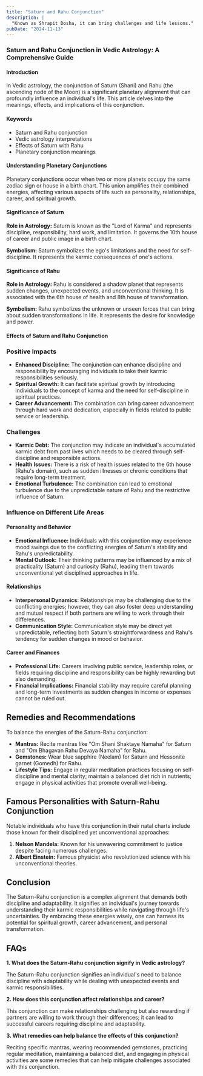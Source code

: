 ```yaml
---
title: "Saturn and Rahu Conjunction"
description: |
  "Known as Shrapit Dosha, it can bring challenges and life lessons."
pubDate: "2024-11-13"
---
```


### Saturn and Rahu Conjunction in Vedic Astrology: A Comprehensive Guide

#### Introduction

In Vedic astrology, the conjunction of Saturn (Shani) and Rahu (the ascending node of the Moon) is a significant planetary alignment that can profoundly influence an individual's life. This article delves into the meanings, effects, and implications of this conjunction.

#### Keywords

- Saturn and Rahu conjunction
- Vedic astrology interpretations
- Effects of Saturn with Rahu
- Planetary conjunction meanings

#### Understanding Planetary Conjunctions

Planetary conjunctions occur when two or more planets occupy the same zodiac sign or house in a birth chart. This union amplifies their combined energies, affecting various aspects of life such as personality, relationships, career, and spiritual growth.

#### Significance of Saturn

**Role in Astrology:** 
Saturn is known as the "Lord of Karma" and represents discipline, responsibility, hard work, and limitation. It governs the 10th house of career and public image in a birth chart.

**Symbolism:** 
Saturn symbolizes the ego's limitations and the need for self-discipline. It represents the karmic consequences of one's actions.

#### Significance of Rahu

**Role in Astrology:** 
Rahu is considered a shadow planet that represents sudden changes, unexpected events, and unconventional thinking. It is associated with the 6th house of health and 8th house of transformation.

**Symbolism:** 
Rahu symbolizes the unknown or unseen forces that can bring about sudden transformations in life. It represents the desire for knowledge and power.

#### Effects of Saturn and Rahu Conjunction

### Positive Impacts

- **Enhanced Discipline:** The conjunction can enhance discipline and responsibility by encouraging individuals to take their karmic responsibilities seriously.
- **Spiritual Growth:** It can facilitate spiritual growth by introducing individuals to the concept of karma and the need for self-discipline in spiritual practices.
- **Career Advancement:** The combination can bring career advancement through hard work and dedication, especially in fields related to public service or leadership.

### Challenges

- **Karmic Debt:** The conjunction may indicate an individual's accumulated karmic debt from past lives which needs to be cleared through self-discipline and responsible actions.
- **Health Issues:** There is a risk of health issues related to the 6th house (Rahu's domain), such as sudden illnesses or chronic conditions that require long-term treatment.
- **Emotional Turbulence:** The combination can lead to emotional turbulence due to the unpredictable nature of Rahu and the restrictive influence of Saturn.

### Influence on Different Life Areas

#### Personality and Behavior

- **Emotional Influence:** Individuals with this conjunction may experience mood swings due to the conflicting energies of Saturn's stability and Rahu's unpredictability.
- **Mental Outlook:** Their thinking patterns may be influenced by a mix of practicality (Saturn) and curiosity (Rahu), leading them towards unconventional yet disciplined approaches in life.

#### Relationships

- **Interpersonal Dynamics:** Relationships may be challenging due to the conflicting energies; however, they can also foster deep understanding and mutual respect if both partners are willing to work through their differences.
- **Communication Style:** Communication style may be direct yet unpredictable, reflecting both Saturn's straightforwardness and Rahu's tendency for sudden changes in mood or behavior.

#### Career and Finances

- **Professional Life:** Careers involving public service, leadership roles, or fields requiring discipline and responsibility can be highly rewarding but also demanding.
- **Financial Implications:** Financial stability may require careful planning and long-term investments as sudden changes in income or expenses cannot be ruled out.

## Remedies and Recommendations

To balance the energies of the Saturn-Rahu conjunction:

- **Mantras:** Recite mantras like "Om Shani Shaktaye Namaha" for Saturn and "Om Bhagavan Rahu Devaya Namaha" for Rahu.
- **Gemstones:** Wear blue sapphire (Neelam) for Saturn and Hessonite garnet (Gomedh) for Rahu.
- **Lifestyle Tips:** Engage in regular meditation practices focusing on self-discipline and mental clarity; maintain a balanced diet rich in nutrients; engage in physical activities that promote overall well-being.

## Famous Personalities with Saturn-Rahu Conjunction

Notable individuals who have this conjunction in their natal charts include those known for their disciplined yet unconventional approaches:

1. **Nelson Mandela:** Known for his unwavering commitment to justice despite facing numerous challenges.
2. **Albert Einstein:** Famous physicist who revolutionized science with his unconventional theories.

## Conclusion

The Saturn-Rahu conjunction is a complex alignment that demands both discipline and adaptability. It signifies an individual's journey towards understanding their karmic responsibilities while navigating through life's uncertainties. By embracing these energies wisely, one can harness its potential for spiritual growth, career advancement, and personal transformation.

## FAQs

**1. What does the Saturn-Rahu conjunction signify in Vedic astrology?**

The Saturn-Rahu conjunction signifies an individual's need to balance discipline with adaptability while dealing with unexpected events and karmic responsibilities.

**2. How does this conjunction affect relationships and career?**

This conjunction can make relationships challenging but also rewarding if partners are willing to work through their differences; it can lead to successful careers requiring discipline and adaptability.

**3. What remedies can help balance the effects of this conjunction?**

Reciting specific mantras, wearing recommended gemstones, practicing regular meditation, maintaining a balanced diet, and engaging in physical activities are some remedies that can help mitigate challenges associated with this conjunction.
